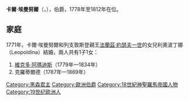 {{Multiple issues|
{{Expand language|1=en|time=2021-01-29T06:39:02+00:00}}
{{Unreferenced|time=2021-01-29T06:39:02+00:00}}
}}
{{Infobox noble
| name        = 卡爾·埃曼努爾
| succession  = 黑森-羅滕堡伯爵
| reign       = 1778年 — 1812年
| predecessor = [[康斯坦丁_(黑森-羅滕堡)|康斯坦丁]]
| successor   = [[維克多·阿瑪迪斯_(黑森-羅滕堡)|維克多·阿瑪迪斯]]
| birth_date  = {{birth date|1746|6|5|df=y}}
| birth_place = [[巴特施瓦爾巴赫|巴特施瓦爾巴赫]]
| death_date  = {{Death date and age|df=yes|1812|3|23|1746|6|5}}
| death_place = [[美因河畔法兰克福|法蘭克福]]
| noble family= [[黑森王朝|黑森王朝]]
| father      = [[康斯坦丁_(黑森-羅滕堡)|黑森-羅滕堡的康斯坦丁]]
| mother      = [[史塔亨貝格的索菲亞|史塔亨貝格的索菲亞]]
}}
'''卡爾·埃曼努爾'''（{{lang-de|Karl Emanuel}}，{{bd|1746年|6月5日|1812年|3月23日}}），{{le|黑森-羅滕堡|Landgraviate of Hesse-Rotenburg}}伯爵，1778年至1812年在位。

== 家庭 ==
1771年，卡爾·埃曼努爾和列支敦斯登親王[[法蘭茲·約瑟夫一世_(列支敦斯登)|法蘭茲·約瑟夫一世]]的女兒利奧波丁娜（Leopoldina）結婚，兩人共有1子1女：
# [[維克多·阿瑪迪斯_(黑森-羅滕堡)|維克多·阿瑪迪斯]]（1779年—1834年）
# 克羅蒂爾德（1787年—1869年）

[[Category:黑森君主|Category:黑森君主]]
[[Category:歐洲伯爵|Category:歐洲伯爵]]
[[Category:18世紀神聖羅馬帝國人物|Category:18世紀神聖羅馬帝國人物]]
[[Category:19世纪欧洲人|Category:19世纪欧洲人]]